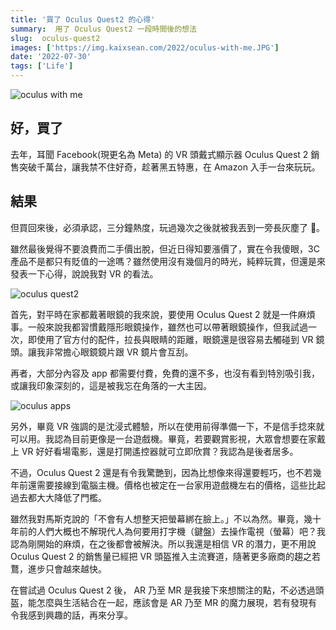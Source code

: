 ```yaml
---
title: '買了 Oculus Quest2 的心得'
summary:  用了 Oculus Quest2 一段時間後的想法
slug:  oculus-quest2
images: ['https://img.kaixsean.com/2022/oculus-with-me.JPG']
date: '2022-07-30'
tags: ['Life']
---
```


![oculus with me](https://img.kaixsean.com/2022/oculus-with-me.JPG)

## 好，買了

去年，耳聞 Facebook(現更名為 Meta) 的 VR 頭戴式顯示器 Oculus Quest 2 銷售突破千萬台，讓我禁不住好奇，趁著黑五特惠，在 Amazon 入手一台來玩玩。

## 結果

但買回來後，必須承認，三分鐘熱度，玩過幾次之後就被我丟到一旁長灰塵了 🤣。

雖然最後覺得不要浪費而二手價出脫，但近日得知要漲價了，實在令我傻眼，3C 產品不是都只有貶值的一途嗎？雖然使用沒有幾個月的時光，純粹玩賞，但還是來發表一下心得，說說我對 VR 的看法。

![oculus quest2](https://img.kaixsean.com/2022/oculus-quest2.JPG)

首先，對平時在家都戴著眼鏡的我來說，要使用 Oculus Quest 2 就是一件麻煩事。一般來說我都習慣戴隱形眼鏡操作，雖然也可以帶著眼鏡操作，但我試過一次，即使用了官方付的配件，拉長與眼睛的距離，眼鏡還是很容易去觸碰到 VR 鏡頭。讓我非常擔心眼鏡鏡片跟 VR 鏡片會互刮。

再者，大部分內容及 app 都需要付費，免費的還不多，也沒有看到特別吸引我，或讓我印象深刻的，這是被我忘在角落的一大主因。

![oculus apps](https://img.kaixsean.com/2022/oculus-games.jpeg)

另外，畢竟 VR 強調的是沈浸式體驗，所以在使用前得準備一下，不是信手捻來就可以用。我認為目前更像是一台遊戲機。畢竟，若要觀賞影視，大眾會想要在家戴上 VR 好好看場電影，還是打開遙控器就可立即欣賞？我認為是後者居多。

不過，Oculus Quest 2 還是有令我驚艷到，因為比想像來得還要輕巧，也不若幾年前還需要接線到電腦主機。價格也被定在一台家用遊戲機左右的價格，這些比起過去都大大降低了門檻。

雖然我對馬斯克說的「不會有人想整天把螢幕綁在臉上。」不以為然。畢竟，幾十年前的人們大概也不解現代人為何要用打字機（鍵盤）去操作電視（螢幕）吧？我認為剛開始的麻煩，在之後都會被解決。所以我還是相信 VR 的潛力，更不用說 Oculus Quest 2 的銷售量已經把 VR 頭盔推入主流賽道，隨著更多廠商的趨之若鶩，進步只會越來越快。

在嘗試過 Oculus Quest 2 後， AR 乃至 MR 是我接下來想關注的點，不必透過頭盔，能怎麼與生活結合在一起，應該會是 AR 乃至 MR 的魔力展現，若有發現有令我感到興趣的話，再來分享。
